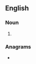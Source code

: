 {{also|longshots}}
==English==

===Noun===
{{head|en|noun plural form}}

# {{plural of|long shot|lang=en}}

===Anagrams===
* {{anagrams|en|Gholstons}}